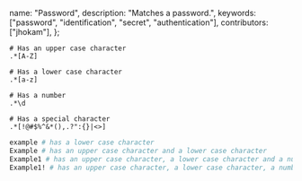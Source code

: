   name: "Password",
  description: "Matches a password.",
  keywords: ["password", "identification", "secret", "authentication"],
  contributors: ["jhokam"],
};

```regex
# Has an upper case character
.*[A-Z]

# Has a lower case character
.*[a-z]

# Has a number
.*\d

# Has a special character
.*[!@#$%^&*(),.?":{}|<>]
```

```sh
example # has a lower case character
Example # has an upper case character and a lower case character
Example1 # has an upper case character, a lower case character and a number
Example1! # has an upper case character, a lower case character, a number and a special character
```
